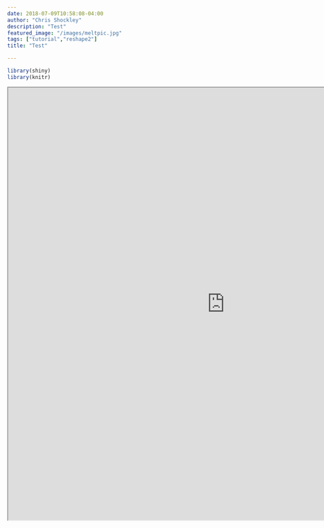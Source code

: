 ```yaml
---
date: 2018-07-09T10:58:08-04:00
author: "Chris Shockley"
description: "Test"
featured_image: "/images/meltpic.jpg"
tags: ["tutorial","reshape2"]
title: "Test"

---
```



```r
library(shiny)
library(knitr)
```



<iframe src ="https://astronomerforfun.shinyapps.io/Observing_List/" height=1000px width=1000px />